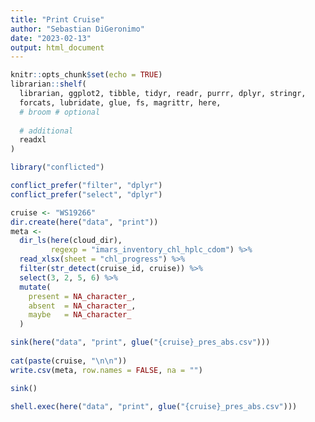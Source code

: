 ```yaml
---
title: "Print Cruise"
author: "Sebastian DiGeronimo"
date: "2023-02-13"
output: html_document
---
```


```r
knitr::opts_chunk$set(echo = TRUE)
librarian::shelf(
  librarian, ggplot2, tibble, tidyr, readr, purrr, dplyr, stringr,
  forcats, lubridate, glue, fs, magrittr, here,
  # broom # optional
  
  # additional
  readxl
)

library("conflicted")

conflict_prefer("filter", "dplyr")
conflict_prefer("select", "dplyr")
```

```r
cruise <- "WS19266"
dir.create(here("data", "print"))
meta <- 
  dir_ls(here(cloud_dir), 
         regexp = "imars_inventory_chl_hplc_cdom") %>%
  read_xlsx(sheet = "chl_progress") %>%
  filter(str_detect(cruise_id, cruise)) %>%
  select(3, 2, 5, 6) %>%
  mutate(
    present = NA_character_,
    absent  = NA_character_,
    maybe   = NA_character_
  )

sink(here("data", "print", glue("{cruise}_pres_abs.csv")))
 
cat(paste(cruise, "\n\n"))
write.csv(meta, row.names = FALSE, na = "")

sink()
  
shell.exec(here("data", "print", glue("{cruise}_pres_abs.csv")))
```

